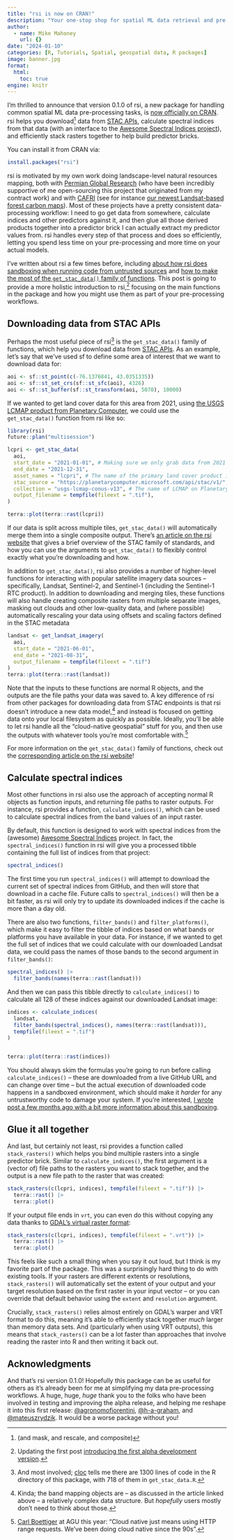 ```yaml
---
title: "rsi is now on CRAN!"
description: "Your one-stop shop for spatial ML data retrieval and pre-processing."
author:
  - name: Mike Mahoney
    url: {}
date: "2024-01-10"
categories: [R, Tutorials, Spatial, geospatial data, R packages]
image: banner.jpg
format: 
  html:
    toc: true
engine: knitr
---
```


I'm thrilled to announce that version 0.1.0 of rsi, a new package for handling common spatial ML data pre-processing tasks, is [now officially on CRAN](https://cran.r-project.org/package=rsi). rsi helps you download^[(and mask, and rescale, and composite)] data from [STAC APIs](https://stacspec.org/en), calculate spectral indices from that data (with an interface to the [Awesome Spectral Indices project](https://github.com/davemlz/awesome-spectral-indices)), and efficiently stack rasters together to help build predictor bricks.

You can install it from CRAN via:
```r
install.packages("rsi")
```

rsi is motivated by my own work doing landscape-level natural resources mapping, both with [Permian Global Research](https://permianglobal.com/) (who have been incredibly supportive of me open-sourcing this project that originated from my contract work) and with [CAFRI](https://cafri-ny.org/) (see for instance [our newest Landsat-based forest carbon maps](https://doi.org/10.1016/j.foreco.2023.121348)). Most of these projects have a pretty consistent data-processing workflow: I need to go get data from somewhere, calculate indices and other predictors against it, and then glue all those derived products together into a predictor brick I can actually extract my predictor values from. rsi handles every step of that process and does so efficiently, letting you spend less time on your pre-processing and more time on your actual models.

I've written about rsi a few times before, including [about how rsi does sandboxing when running code from untrusted sources](https://www.mm218.dev/posts/2023-10-27-minimal-environments/) and [how to make the most of the `get_stac_data()` family of functions](https://www.mm218.dev/posts/2023-11-21-rsi-null/). This post is going to provide a more holistic introduction to rsi,^[Updating the first post [introducing the first alpha development version](https://www.mm218.dev/posts/2023-10-26-rsi/).] focusing on the main functions in the package and how you might use them as part of your pre-processing workflows.

## Downloading data from STAC APIs

Perhaps the most useful piece of rsi^[And most involved; [cloc](https://github.com/AlDanial/cloc) tells me there are 1300 lines of code in the R directory of this package, with 718 of them in `get_stac_data.R`.] is the `get_stac_data()` family of functions, which help you download data from [STAC APIs](https://stacspec.org/en). As an example, let's say that we've used sf to define some area of interest that we want to download data for:

```r
aoi <- sf::st_point(c(-76.1376841, 43.0351335))
aoi <- sf::st_set_crs(sf::st_sfc(aoi), 4326)
aoi <- sf::st_buffer(sf::st_transform(aoi, 5070), 10000)
```

If we wanted to get land cover data for this area from 2021, using [the USGS LCMAP product from Planetary Computer](https://planetarycomputer.microsoft.com/dataset/usgs-lcmap-conus-v13), we could use the `get_stac_data()` function from rsi like so:

```r
library(rsi)
future::plan("multisession")

lcpri <- get_stac_data(
  aoi,
  start_date = "2021-01-01", # Making sure we only grab data from 2021
  end_date = "2021-12-31",
  asset_names = "lcpri", # The name of the primary land cover product in LCMAP
  stac_source = "https://planetarycomputer.microsoft.com/api/stac/v1/",
  collection = "usgs-lcmap-conus-v13", # The name of LCMAP on Planetary Computer
  output_filename = tempfile(fileext = ".tif"),
)

terra::plot(terra::rast(lcpri))
```

If our data is split across multiple tiles, `get_stac_data()` will automatically merge them into a single composite output. There's [an article on the rsi website](https://permian-global-research.github.io/rsi/articles/Downloading-data-from-STAC-APIs-using-rsi.html) that gives a brief overview of the STAC family of standards, and how you can use the arguments to `get_stac_data()` to flexibly control exactly what you're downloading and how. 

In addition to `get_stac_data()`, rsi also provides a number of higher-level functions for interacting with popular satellite imagery data sources -- specifically, Landsat, Sentinel-2, and Sentinel-1 (including the Sentinel-1 RTC product). In addition to downloading and merging tiles, these functions will also handle creating composite rasters from multiple separate images, masking out clouds and other low-quality data, and (where possible) automatically rescaling your data using offsets and scaling factors defined in the STAC metadata

```r
landsat <- get_landsat_imagery(
  aoi,
  start_date = "2021-06-01",
  end_date = "2021-08-31",
  output_filename = tempfile(fileext = ".tif")
)
terra::plot(terra::rast(landsat))
```

Note that the inputs to these functions are normal R objects, and the outputs are the file paths your data was saved to. A key difference of rsi from other packages for downloading data from STAC endpoints is that rsi doesn't introduce a new data model,^[Kinda; the band mapping objects are -- as discussed in the article linked above -- a relatively complex data structure. But _hopefully_ users mostly don't need to think about those.] and instead is focused on getting data onto your local filesystem as quickly as possible. Ideally, you'll be able to let rsi handle all the "cloud-native geospatial" stuff for you, and then use the outputs with whatever tools you're most comfortable with.^[[Carl Boettiger](https://ourenvironment.berkeley.edu/people/carl-boettiger) at AGU this year: "Cloud native just means using HTTP range requests. We've been doing cloud native since the 90s".]

For more information on the `get_stac_data()` family of functions, check out the [corresponding article on the rsi website](https://permian-global-research.github.io/rsi/articles/Downloading-data-from-STAC-APIs-using-rsi.html)!

## Calculate spectral indices

Most other functions in rsi also use the approach of accepting normal R objects as function inputs, and returning file paths to raster outputs. For instance, rsi provides a function, `calculate_indices()`, which can be used to calculate spectral indices from the band values of an input raster.

By default, this function is designed to work with spectral indices from the (awesome) [Awesome Spectral Indices](https://github.com/awesome-spectral-indices/awesome-spectral-indices) project. In fact, the `spectral_indices()` function in rsi will give you a processed tibble containing the full list of indices from that project:

```r
spectral_indices()
```

The first time you run `spectral_indices()` will attempt to download the current set of spectral indices from GitHub, and then will store that download in a cache file. Future calls to `spectral_indices()` will then be a bit faster, as rsi will only try to update its downloaded indices if the cache is more than a day old.

There are also two functions, `filter_bands()` and `filter_platforms()`, which make it easy to filter the tibble of indices based on what bands or platforms you have available in your data. For instance, if we wanted to get the full set of indices that we could calculate with our downloaded Landsat data, we could pass the names of those bands to the second argument in `filter_bands()`:

```r
spectral_indices() |> 
  filter_bands(names(terra::rast(landsat)))
```

And then we can pass this tibble directly to `calculate_indices()` to calculate all 128 of these indices against our downloaded Landsat image:

```r
indices <- calculate_indices(
  landsat,
  filter_bands(spectral_indices(), names(terra::rast(landsat))),
  tempfile(fileext = ".tif")
)


terra::plot(terra::rast(indices))
```

You should always skim the formulas you're going to run before calling `calculate_indices()` -- these are downloaded from a live GitHub URL and can change over time -- but the actual execution of downloaded code happens in a sandboxed environment, which should make it _harder_ for any untrustworthy code to damage your system. If you're interested, [I wrote post a few months ago with a bit more information about this sandboxing](https://www.mm218.dev/posts/2023-10-27-minimal-environments/).

## Glue it all together

And last, but certainly not least, rsi provides a function called `stack_rasters()` which helps you bind multiple rasters into a single predictor brick. Similar to `calculate_indices()`, the first argument is a (vector of) file paths to the rasters you want to stack together, and the output is a new file path to the raster that was created:

```r
stack_rasters(c(lcpri, indices), tempfile(fileext = ".tif")) |> 
  terra::rast() |> 
  terra::plot()
```

If your output file ends in `vrt`, you can even do this without copying any data thanks to [GDAL's virtual raster format](https://gdal.org/drivers/raster/vrt.html):

```r
stack_rasters(c(lcpri, indices), tempfile(fileext = ".vrt")) |> 
  terra::rast() |> 
  terra::plot()
```

This feels like such a small thing when you say it out loud, but I think is my favorite part of the package. This was a surprisingly hard thing to do with existing tools. If your rasters are different extents or resolutions, `stack_rasters()` will automatically set the extent of your output and your target resolution based on the first raster in your input vector -- or you can override that default behavior using the `extent` and `resolution` argument.

Crucially, `stack_rasters()` relies almost entirely on GDAL's warper and VRT format to do this, meaning it's able to efficiently stack together _much_ larger than memory data sets. And (particularly when using VRT outputs), this means that `stack_rasters()` can be a lot faster than approaches that involve reading the raster into R and then writing it back out.

## Acknowledgments

And that's rsi version 0.1.0! Hopefully this package can be as useful for others as it's already been for me at simplifying my data pre-processing workflows. A huge, huge, _huge_ thank you to the folks who have been involved in testing and improving the alpha release, and helping me reshape it into this first release: [&#x0040;agronomofiorentini](https://github.com/agronomofiorentini), [&#x0040;h-a-graham](https://github.com/h-a-graham), and [&#x0040;mateuszrydzik](https://github.com/mateuszrydzik). It would be a worse package without you!
